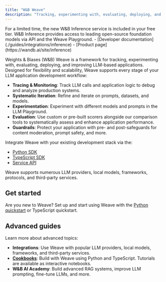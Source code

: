 ```yaml
---
title: "W&B Weave"
description: "Tracking, experimenting with, evaluating, deploying, and improving LLM-based applications"
---
```


<Info>
For a limited time, the new W&B Inference service is included in your free tier. W&B Inference provides access to leading open-source foundation models via API and the Weave Playground.
- [Developer documentation](./guides/integrations/inference)
- [Product page](https://wandb.ai/site/inference)
</Info>

Weights & Biases (W&B) Weave is a framework for tracking, experimenting with, evaluating, deploying, and improving LLM-based applications. Designed for flexibility and scalability, Weave supports every stage of your LLM application development workflow:

- **Tracing & Monitoring**: Track LLM calls and application logic to debug and analyze production systems.
- **Systematic Iteration**: Refine and iterate on prompts, datasets, and models.
- **Experimentation**: Experiment with different models and prompts in the LLM Playground.
- **Evaluation**: Use custom or pre-built scorers alongside our comparison tools to systematically assess and enhance application performance.
- **Guardrails**: Protect your application with pre- and post-safeguards for content moderation, prompt safety, and more.

Integrate Weave with your existing development stack via the:
- [Python SDK](./reference/python-sdk/weave/index)
- [TypeScript SDK](./reference/typescript-sdk/weave/README)
- [Service API](./reference/service-api/index)

Weave supports numerous LLM providers, local models, frameworks, protocols, and third-party services.

## Get started

Are you new to Weave? Set up and start using Weave with the [Python quickstart](./quickstart) or TypeScript quickstart.

## Advanced guides

Learn more about advanced topics:

- **Integrations**: Use Weave with popular LLM providers, local models, frameworks, and third-party services.
- **[Cookbooks](/cookbooks/Intro_to_Weave_Hello_Trace)**: Build with Weave using Python and TypeScript. Tutorials are available as interactive notebooks.
- **W&B AI Academy**: Build advanced RAG systems, improve LLM prompting, fine-tune LLMs, and more.
